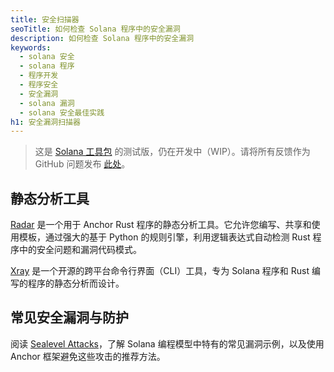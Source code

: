 ```yaml
---
title: 安全扫描器
seoTitle: 如何检查 Solana 程序中的安全漏洞
description: 如何检查 Solana 程序中的安全漏洞
keywords:
  - solana 安全
  - solana 程序
  - 程序开发
  - 程序安全
  - 安全漏洞
  - solana 漏洞
  - solana 安全最佳实践
h1: 安全漏洞扫描器
---
```


> 这是 [Solana 工具包](/docs/toolkit/)
> 的测试版，仍在开发中（WIP）。请将所有反馈作为 GitHub 问题发布
> [此处](https://github.com/solana-foundation/mucho/issues/new?title=%5Btoolkit%5D%20)。

## 静态分析工具

[Radar](https://github.com/Auditware/radar?tab=readme-ov-file) 是一个用于 Anchor
Rust 程序的静态分析工具。它允许您编写、共享和使用模板，通过强大的基于 Python 的规则引擎，利用逻辑表达式自动检测 Rust 程序中的安全问题和漏洞代码模式。

[Xray](https://github.com/sec3-product/x-ray)
是一个开源的跨平台命令行界面（CLI）工具，专为 Solana 程序和 Rust 编写的程序的静态分析而设计。

## 常见安全漏洞与防护

阅读
[Sealevel Attacks](https://github.com/coral-xyz/sealevel-attacks)，了解 Solana 编程模型中特有的常见漏洞示例，以及使用 Anchor 框架避免这些攻击的推荐方法。
